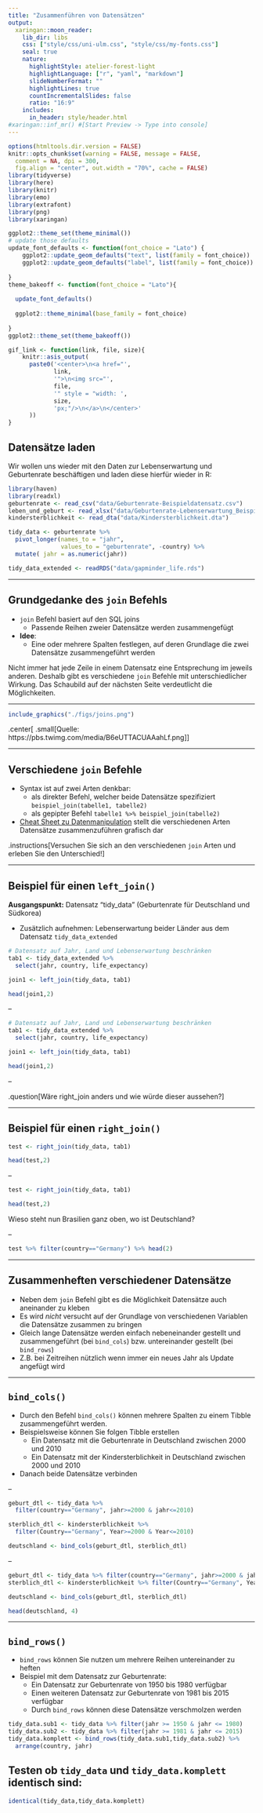 ```yaml
---
title: "Zusammenführen von Datensätzen"
output:
  xaringan::moon_reader:
    lib_dir: libs
    css: ["style/css/uni-ulm.css", "style/css/my-fonts.css"]
    seal: true
    nature:
      highlightStyle: atelier-forest-light
      highlightLanguage: ["r", "yaml", "markdown"]
      slideNumberFormat: "" 
      highlightLines: true
      countIncrementalSlides: false
      ratio: "16:9"
    includes:
      in_header: style/header.html 
#xaringan::inf_mr() #[Start Preview -> Type into console]
---
```


```r
options(htmltools.dir.version = FALSE)
knitr::opts_chunk$set(warning = FALSE, message = FALSE, 
  comment = NA, dpi = 300,
  fig.align = "center", out.width = "70%", cache = FALSE)
library(tidyverse)
library(here)
library(knitr)
library(emo)
library(extrafont)
library(png) 
library(xaringan)

ggplot2::theme_set(theme_minimal())
# update those defaults
update_font_defaults <- function(font_choice = "Lato") {
    ggplot2::update_geom_defaults("text", list(family = font_choice))
    ggplot2::update_geom_defaults("label", list(family = font_choice))
    
}
theme_bakeoff <- function(font_choice = "Lato"){ 
  
  update_font_defaults()
  
  ggplot2::theme_minimal(base_family = font_choice)
  
}
ggplot2::theme_set(theme_bakeoff())

gif_link <- function(link, file, size){
    knitr::asis_output(
      paste0('<center>\n<a href="',
             link,
             '">\n<img src="',
             file,
             '" style = "width: ',
             size,
             'px;"/>\n</a>\n</center>'
      ))
}
```

## Datensätze laden

Wir wollen uns wieder mit den Daten zur Lebenserwartung und Geburtenrate beschäftigen und laden diese hierfür wieder in R:

```r
library(haven)
library(readxl)
geburtenrate <- read_csv("data/Geburtenrate-Beispieldatensatz.csv")
leben_und_geburt <- read_xlsx("data/Geburtenrate-Lebenserwartung_Beispiel.xlsx", sheet="Lebenserwartung_Geburtenrate")
kindersterblichkeit <- read_dta("data/Kindersterblichkeit.dta")

tidy_data <- geburtenrate %>%
  pivot_longer(names_to = "jahr", 
               values_to = "geburtenrate", -country) %>%
  mutate( jahr = as.numeric(jahr))

tidy_data_extended <- readRDS("data/gapminder_life.rds")
```

---

## Grundgedanke des `join` Befehls

- `join` Befehl basiert auf den SQL joins 
    - Passende Reihen zweier Datensätze werden zusammengefügt
- **Idee**:
    - Eine oder mehrere Spalten festlegen, auf deren Grundlage die zwei Datensätze zusammengeführt werden

Nicht immer hat jede Zeile in einem Datensatz eine Entsprechung im jeweils anderen. Deshalb gibt es verschiedene `join` Befehle mit unterschiedlicher Wirkung. Das Schaubild auf der nächsten Seite verdeutlicht die Möglichkeiten.

---

```r
include_graphics("./figs/joins.png")
```
.center[
.small[Quelle: https://pbs.twimg.com/media/B6eUTTACUAAahLf.png]
]

---

## Verschiedene `join` Befehle

- Syntax ist auf zwei Arten denkbar:
  - als direkter Befehl, welcher beide Datensätze spezifiziert `beispiel_join(tabelle1, tabelle2)`
  - als gepipter Befehl `tabelle1 %>% beispiel_join(tabelle2)`
- [Cheat Sheet zu Datenmanipulation](https://resources.rstudio.com/rstudio-developed/data-transformation) stellt die verschiedenen Arten Datensätze zusammenzuführen grafisch dar

.instructions[Versuchen Sie sich an den verschiedenen `join` Arten und erleben Sie den Unterschied!]


---

## Beispiel für einen `left_join()`

**Ausgangspunkt:** Datensatz "tidy_data" (Geburtenrate für Deutschland und Südkorea) 

  - Zusätzlich aufnehmen: Lebenserwartung beider Länder aus dem Datensatz `tidy_data_extended`

```r
# Datensatz auf Jahr, Land und Lebenserwartung beschränken
tab1 <- tidy_data_extended %>% 
  select(jahr, country, life_expectancy)

join1 <- left_join(tidy_data, tab1)

head(join1,2)
```

--

```r
# Datensatz auf Jahr, Land und Lebenserwartung beschränken
tab1 <- tidy_data_extended %>% 
  select(jahr, country, life_expectancy)

join1 <- left_join(tidy_data, tab1)

head(join1,2)
```

--

.question[Wäre right_join anders und wie würde dieser aussehen?]

---

## Beispiel für einen `right_join()`

```r
test <- right_join(tidy_data, tab1)

head(test,2)
```

--

```r
test <- right_join(tidy_data, tab1)

head(test,2)
```

Wieso steht nun Brasilien ganz oben, wo ist Deutschland?

--

```r
test %>% filter(country=="Germany") %>% head(2)
```

---

## Zusammenheften verschiedener Datensätze

- Neben dem `join` Befehl gibt es die Möglichkeit Datensätze auch aneinander zu kleben
- Es wird _nicht_ versucht auf der Grundlage von verschiedenen Variablen die Datensätze zusammen zu bringen
- Gleich lange Datensätze werden einfach nebeneinander gestellt und zusammengeführt (bei `bind_cols`) bzw. untereinander gestellt (bei `bind_rows`)
- Z.B. bei Zeitreihen nützlich wenn immer ein neues Jahr als Update angefügt wird

---

## `bind_cols()`

- Durch den Befehl `bind_cols()` können mehrere Spalten zu einem Tibble zusammengeführt werden.
- Beispielsweise können Sie folgen Tibble erstellen
  - Ein Datensatz mit die Geburtenrate in Deutschland zwischen 2000 und 2010
  - Ein Datensatz mit der Kindersterblichkeit in Deutschland zwischen 2000 und 2010
- Danach beide Datensätze verbinden

--

```r
geburt_dtl <- tidy_data %>% 
  filter(country=="Germany", jahr>=2000 & jahr<=2010)

sterblich_dtl <- kindersterblichkeit %>% 
  filter(Country=="Germany", Year>=2000 & Year<=2010)

deutschland <- bind_cols(geburt_dtl, sterblich_dtl)
```

--

```r
geburt_dtl <- tidy_data %>% filter(country=="Germany", jahr>=2000 & jahr<=2010)
sterblich_dtl <- kindersterblichkeit %>% filter(Country=="Germany", Year>=2000 & Year<=2010)

deutschland <- bind_cols(geburt_dtl, sterblich_dtl)

head(deutschland, 4)
```

---

## `bind_rows()`

- `bind_rows` können Sie nutzen um mehrere Reihen untereinander zu heften
- Beispiel mit dem Datensatz zur Geburtenrate:
  - Ein Datensatz zur Geburtenrate von 1950 bis 1980 verfügbar
  - Einen weiteren Datensatz zur Geburtenrate von 1981 bis 2015 verfügbar
  - Durch `bind_rows` können diese Datensätze verschmolzen werden

```r
tidy_data.sub1 <- tidy_data %>% filter(jahr >= 1950 & jahr <= 1980)
tidy_data.sub2 <- tidy_data %>% filter(jahr >= 1981 & jahr <= 2015)
tidy_data.komplett <- bind_rows(tidy_data.sub1,tidy_data.sub2) %>% 
  arrange(country, jahr)
```

Testen ob `tidy_data` und `tidy_data.komplett` identisch sind:
--

```r
identical(tidy_data,tidy_data.komplett)
```